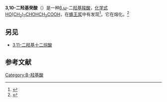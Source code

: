 {{Chembox
| Name = 
| ImageFile = 3,10-Dihydroxydecanoic acid.svg
| ImageSize = 250px
| ImageAlt = 
| ImageCaption = 
| IUPACName = 3,10-Dihydroxydecanoic acid
| OtherNames = 
|Section1={{Chembox Identifiers
| Abbreviations = 
| CASNo = 762-05-0
| CASNo_Comment = 
| CASNo_Ref = 
| CASNoOther = 
| PubChem = 9859090
| PubChem_Comment = 
| PubChemOther = 
| ChemSpiderID = 8034790
| ChemSpiderID_Comment = 
| DrugBank = 
| KEGG = 
| MeSHName = 
| ChEBI = 
| RTECS = 
| SMILES = O=C(O)CC(O)CCCCCCCO
| InChI=1S/C10H20O4/c11-7-5-3-1-2-4-6-9(12)8-10(13)14/h9,11-12H,1-8H2,(H,13,14)
| InChIKey=WXCLDXYQUQDNDB-UHFFFAOYSA-N
| Beilstein = 
| Gmelin = 
| 3DMet = }}
|Section2={{Chembox Properties
| C=10 | H=20 | O=4
| Appearance = 
| Density = 
| MeltingPt = 
| BoilingPt = 
| LogP = 0.386±0.214（25 °C）<ref name=ACD />
| VaporPressure = 
| HenryConstant = 
| pKa = 4.38±0.10（25 °C）<ref name=ACD>Calculated using Advanced Chemistry Development (ACD/Labs) Software V11.02 ((C) 1994-2021 ACD/Labs). Retrieved from SciFinder. [2021-01-18].</ref>
| Solubility = 2.2 g（25 °C）<ref name=ACD />
| SolubleOther = 
| Solvent = }}
|Section3={{Chembox Structure
| CrystalStruct = 
| Coordination = 
| MolShape = }}
|Section4={{Chembox Thermochemistry
| DeltaHc = 
| DeltaHf = 
| Entropy = 
| HeatCapacity = }}
|Section7={{Chembox Hazards
| ExternalSDS = 
| EUClass = 
| MainHazards = 
| NFPA-H = 
| NFPA-F = 
| NFPA-R = 
| NFPA-S = 
| RPhrases = 
| SPhrases = 
| RSPhrases = 
| LD50 = 
| PEL = }}
|Section8={{Chembox Related
| OtherAnions = 
| OtherCations = 
| OtherFunction = 
| OtherFunction_label = 
| OtherCompounds = }}
}}

'''3,10-二羟基癸酸'''（{{lang-en|3,10-Dihydroxydecanoic acid}}）是一种[[β-羟基酸|β,]]ω-二[[羟基酸|羟基]][[羧酸|羧酸]]，[[化学式|化学式]][[C10H20O4|HO(CH<sub>2</sub>)<sub>7</sub>CHOHCH<sub>2</sub>COOH]]，在[[蜂王浆|蜂王浆]]中有发现<ref>{{cite journal|pmid=21082360|year=2011|last1=Kodai|first1=T|last2=Nakatani|first2=T|last3=Noda|first3=N|title=The absolute configurations of hydroxy fatty acids from the royal jelly of honeybees (Apis mellifera)|volume=46|issue=3|pages=263–70|doi=10.1007/s11745-010-3497-x|journal=Lipids|s2cid=4039489}}</ref>。它在{{convert|84|-|85|C|K}}熔化。<ref>{{cite journal|journal=The Journal of Organic Chemistry|volume=29|issue=12|language=en|issn=0022-3263|date=1964-12|pages=3517–3520|doi=10.1021/jo01035a017|url=https://pubs.acs.org/doi/abs/10.1021/jo01035a017|title=The Synthesis of Royal Jelly Acid and Its Homologs from Cycloalkanones 1|accessdate=2021-01-18|author=Edward E. Smissman, James F. Muren, Norman A. Dahle}}</ref>

==另见==
* [[3,11-二羟基十二烷酸|3,11-二羟基十二烷酸]]
==参考文献==
{{reflist|2}}
[[Category:Β-羟基酸|Category:Β-羟基酸]]

{{organic-compound-stub}}